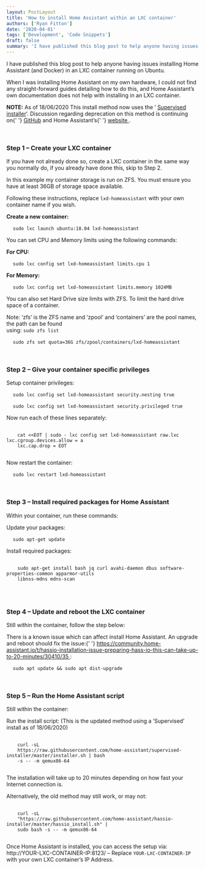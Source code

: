 ```yaml
---
layout: PostLayout
title: 'How to install Home Assistant within an LXC container'
authors: ['Ryan Fitton']
date: '2020-04-01'
tags: ['Development', 'Code Snippets']
draft: false
summary: 'I have published this blog post to help anyone having issues installing Home Assistant (and Docker) in an LXC container running on Ubuntu. When I was installing Home Assistant on my own hardware, I could not find any straight-forward guides detailing how to do this, and Home Assistant&amp;#8217;s own documentation does not help with installing [&amp;hellip;]'
---
```


<p>
  I have published this blog post to help anyone having issues installing Home Assistant (and
  Docker) in an LXC container running on Ubuntu.
</p>
<p>
  When I was installing Home Assistant on my own hardware, I could not find any straight-forward
  guides detailing how to do this, and Home Assistant&#8217;s own documentation does not help with
  installing in an LXC container.
</p>
<p>
  <strong>NOTE:</strong> As of 18/06/2020 This install method now uses the &#8216;
  <a href="https://github.com/home-assistant/supervised-installer">Supervised installer</a>&#8216;.
  Discussion regarding deprecation on this method is continuing on{' '}
  <a href="https://github.com/home-assistant/supervised-installer">GitHub</a> and Home
  Assistant&#8217;s{' '}
  <a href="https://www.home-assistant.io/blog/2020/05/09/deprecating-home-assistant-supervised-on-generic-linux/">
    website
  </a>
  .
</p>
<p>&nbsp;</p>
<h3>Step 1 &#8211; Create your LXC container</h3>
<p>
  If you have not already done so, create a LXC container in the same way you normally do, if you
  already have done this, skip to Step 2.
</p>
<p>
  In this example my container storage is run on ZFS. You must ensure you have at least 36GB of
  storage space available.
</p>
<p>
  Following these instructions, replace <code class="language-bash">lxd-homeassistant</code> with
  your own container name if you wish.
</p>
<p>
  <strong>Create a new container:</strong>
</p>
<pre class="language-bash code-toolbar">
  <code class="language-bash">sudo lxc launch ubuntu:18.04 lxd-homeassistant</code>
</pre>
<p>You can set CPU and Memory limits using the following commands:</p>
<p>
  <strong>For CPU:</strong>
</p>
<pre class="language-bash code-toolbar">
  <code class="language-bash">sudo lxc config set lxd-homeassistant limits.cpu 1</code>
</pre>
<p>
  <strong>For Memory:</strong>
</p>
<pre class="language-bash code-toolbar">
  <code class="language-bash">sudo lxc config set lxd-homeassistant limits.memory 1024MB</code>
</pre>
<p>
  You can also set Hard Drive size limits with ZFS. To limit the hard drive space of a container.
</p>
<p>
  Note: &#8216;zfs&#8217; is the ZFS name and &#8216;zpool&#8217; and &#8216;containers&#8217; are
  the pool names, the path can be found
  <br />
  using: <code class="language-bash">sudo zfs list</code>
</p>
<pre class="language-bash code-toolbar">
  <code class="language-bash">sudo zfs set quota=36G zfs/zpool/containers/lxd-homeassistant</code>
</pre>
<p>&nbsp;</p>
<h3>Step 2 &#8211; Give your container specific privileges</h3>
<p>Setup container privileges:</p>
<pre class="language-bash code-toolbar">
  <code class="language-bash">sudo lxc config set lxd-homeassistant security.nesting true</code>
</pre>
<pre class="language-bash code-toolbar">
  <code class="language-bash">sudo lxc config set lxd-homeassistant security.privileged true</code>
</pre>
<p>Now run each of these lines separately:</p>
<pre class="language-bash code-toolbar">
  <code class="language-bash">
    cat &lt;&lt;EOT | sudo - lxc config set lxd-homeassistant raw.lxc lxc.cgroup.devices.allow = a
    lxc.cap.drop = EOT
  </code>
</pre>
<p>Now restart the container:</p>
<pre class="language-bash code-toolbar">
  <code class="language-bash">sudo lxc restart lxd-homeassistant</code>
</pre>
<p>&nbsp;</p>
<h3>Step 3 &#8211; Install required packages for Home Assistant</h3>
<p>Within your container, run these commands:</p>
<p>Update your packages:</p>
<pre class="language-bash code-toolbar">
  <code class="language-bash">sudo apt-get update</code>
</pre>
<p>Install required packages:</p>
<pre class="language-bash code-toolbar">
  <code class="language-bash">
    sudo apt-get install bash jq curl avahi-daemon dbus software-properties-common apparmor-utils
    libnss-mdns mdns-scan
  </code>
</pre>
<p>&nbsp;</p>
<h3>Step 4 &#8211; Update and reboot the LXC container</h3>
<p>Still within the container, follow the step below:</p>
<p>
  There is a known issue which can affect install Home Assistant. An upgrade and reboot should fix
  the issue:{' '}
  <a href="https://community.home-assistant.io/t/hassio-installation-issue-preparing-hass-io-this-can-take-up-to-20-minutes/30410/35">
    https://community.home-assistant.io/t/hassio-installation-issue-preparing-hass-io-this-can-take-up-to-20-minutes/30410/35
  </a>
  :
</p>
<pre class="language-bash code-toolbar">
  <code class="language-bash">sudo apt update &amp;&amp; sudo apt dist-upgrade</code>
</pre>
<p>&nbsp;</p>
<h3>Step 5 &#8211; Run the Home Assistant script</h3>
<p>Still within the container:</p>
<p>
  Run the install script: (This is the updated method using a &#8216;Supervised&#8217; install as of
  18/06/2020)
</p>
<pre class="language-bash code-toolbar">
  <code class="language-bash">
    curl -sL
    https://raw.githubusercontent.com/home-assistant/supervised-installer/master/installer.sh | bash
    -s -- -m qemux86-64
  </code>
</pre>
<p>
  The installation will take up to 20 minutes depending on how fast your Internet connection is.
</p>
<p>Alternatively, the old method may still work, or may not:</p>
<pre class="language-bash code-toolbar">
  <code class="language-bash">
    curl -sL
    "https://raw.githubusercontent.com/home-assistant/hassio-installer/master/hassio_install.sh" |
    sudo bash -s -- -m qemux86-64
  </code>
</pre>
<p>
  Once Home Assistant is installed, you can access the setup via: http://YOUR-LXC-CONTAINER-IP:8123/
  &#8211; Replace <code class="language-bash">YOUR-LXC-CONTAINER-IP</code> with your own LXC
  container&#8217;s IP Address.
</p>
